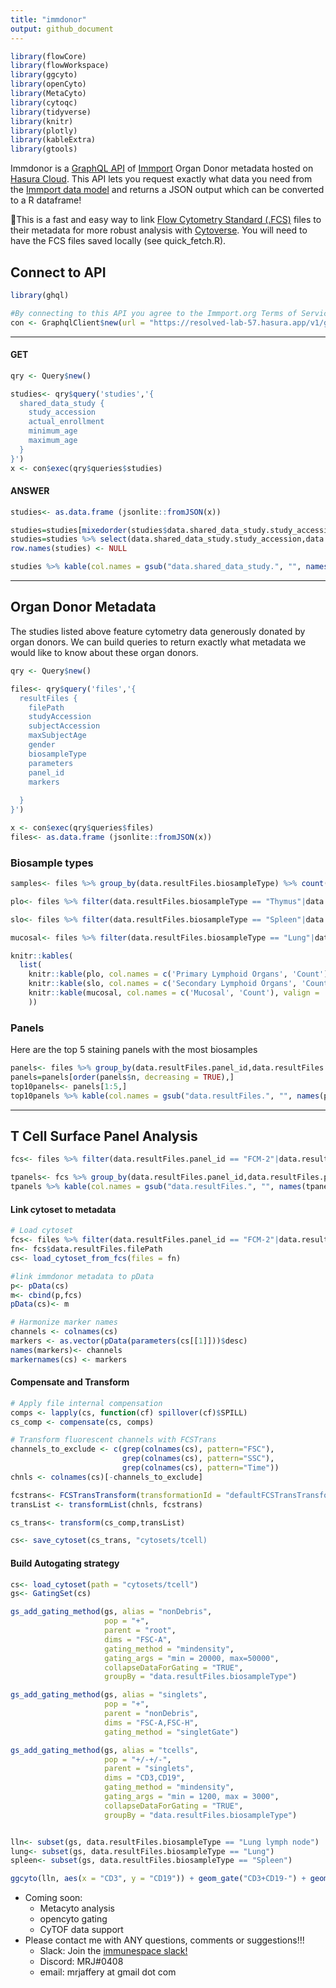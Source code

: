 ```yaml
---
title: "immdonor"
output: github_document
---
```

```r
library(flowCore)
library(flowWorkspace)
library(ggcyto)
library(openCyto)
library(MetaCyto)
library(cytoqc)
library(tidyverse)
library(knitr)
library(plotly)
library(kableExtra)
library(gtools)
```

Immdonor is a [GraphQL API](https://graphql.org/) of [Immport](https://www.immport.org/) Organ Donor metadata hosted on [Hasura Cloud](https://hasura.io/). This API lets you request exactly what data you need from the [Immport data model](https://www.immport.org/shared/dataModel) and returns a JSON output which can be converted to a R dataframe!

🚩This is a fast and easy way to link [Flow Cytometry Standard (.FCS)](https://en.wikipedia.org/wiki/Flow_Cytometry_Standard) files to their metadata for more robust analysis with [Cytoverse](https://cytoverse.org/). You will need to have the FCS files saved locally (see quick_fetch.R).

## Connect to API
```r
library(ghql)

#By connecting to this API you agree to the Immport.org Terms of Service
con <- GraphqlClient$new(url = "https://resolved-lab-57.hasura.app/v1/graphql")
```
***
#### GET
```r
qry <- Query$new()

studies<- qry$query('studies','{
  shared_data_study {
    study_accession
    actual_enrollment
    minimum_age
    maximum_age
  }
}')
x <- con$exec(qry$queries$studies)
```
#### ANSWER 
```r
studies<- as.data.frame (jsonlite::fromJSON(x))
```
```r
studies=studies[mixedorder(studies$data.shared_data_study.study_accession),]
studies=studies %>% select(data.shared_data_study.study_accession,data.shared_data_study.actual_enrollment,data.shared_data_study.minimum_age,data.shared_data_study.maximum_age)
row.names(studies) <- NULL

studies %>% kable(col.names = gsub("data.shared_data_study.", "", names(studies)))
```
***
## Organ Donor Metadata
The studies listed above feature cytometry data generously donated by organ donors. We can build queries to return exactly what metadata we would like to know about these organ donors.

```r
qry <- Query$new()

files<- qry$query('files','{
  resultFiles {
    filePath
    studyAccession
    subjectAccession
    maxSubjectAge
    gender
    biosampleType
    parameters
    panel_id
    markers
    
  }
}')

x <- con$exec(qry$queries$files)
files<- as.data.frame (jsonlite::fromJSON(x))
```

### Biosample types
```r
samples<- files %>% group_by(data.resultFiles.biosampleType) %>% count(data.resultFiles.biosampleType)

plo<- files %>% filter(data.resultFiles.biosampleType == "Thymus"|data.resultFiles.biosampleType == "Bone Marrow") %>% group_by(data.resultFiles.biosampleType) %>% count(data.resultFiles.biosampleType)

slo<- files %>% filter(data.resultFiles.biosampleType == "Spleen"|data.resultFiles.biosampleType == "Lung lymph node"|data.resultFiles.biosampleType == "Inguinal lymph node"|data.resultFiles.biosampleType == "Mesenteric lymph node"| data.resultFiles.biosampleType == "Tonsil") %>% group_by(data.resultFiles.biosampleType) %>% count(data.resultFiles.biosampleType)

mucosal<- files %>% filter(data.resultFiles.biosampleType == "Lung"|data.resultFiles.biosampleType == "Colon"|data.resultFiles.biosampleType == "Ileum"|data.resultFiles.biosampleType == "Jejunum"|data.resultFiles.biosampleType == "PBMC"|data.resultFiles.biosampleType == "Whole blood") %>% group_by(data.resultFiles.biosampleType) %>% count(data.resultFiles.biosampleType)

knitr::kables(
  list(
    knitr::kable(plo, col.names = c('Primary Lymphoid Organs', 'Count'), valign = 't' ),
    knitr::kable(slo, col.names = c('Secondary Lymphoid Organs', 'Count'), valign = 't'),
    knitr::kable(mucosal, col.names = c('Mucosal', 'Count'), valign = 't')
    ))


```
### Panels
Here are the top 5 staining panels with the most biosamples 
```r
panels<- files %>% group_by(data.resultFiles.panel_id,data.resultFiles.parameters) %>% count(data.resultFiles.markers)
panels=panels[order(panels$n, decreasing = TRUE),]
top10panels<- panels[1:5,]
top10panels %>% kable(col.names = gsub("data.resultFiles.", "", names(panels)))
```
***
## T Cell Surface Panel Analysis
```r
fcs<- files %>% filter(data.resultFiles.panel_id == "FCM-2"|data.resultFiles.panel_id == "FCM-3")

tpanels<- fcs %>% group_by(data.resultFiles.panel_id,data.resultFiles.parameters) %>% count(data.resultFiles.markers)
tpanels %>% kable(col.names = gsub("data.resultFiles.", "", names(tpanels)))

```

#### Link cytoset to metadata
```r
# Load cytoset 
fcs<- files %>% filter(data.resultFiles.panel_id == "FCM-2"|data.resultFiles.panel_id == "FCM-3")
fn<- fcs$data.resultFiles.filePath
cs<- load_cytoset_from_fcs(files = fn)

#link immdonor metadata to pData
p<- pData(cs)
m<- cbind(p,fcs)
pData(cs)<- m

# Harmonize marker names
channels <- colnames(cs)
markers <- as.vector(pData(parameters(cs[[1]]))$desc)
names(markers)<- channels
markernames(cs) <- markers

```

#### Compensate and Transform
```r
# Apply file internal compensation
comps <- lapply(cs, function(cf) spillover(cf)$SPILL)
cs_comp <- compensate(cs, comps)

# Transform fluorescent channels with FCSTrans
channels_to_exclude <- c(grep(colnames(cs), pattern="FSC"),
                         grep(colnames(cs), pattern="SSC"),
                         grep(colnames(cs), pattern="Time"))
chnls <- colnames(cs)[-channels_to_exclude]

fcstrans<- FCSTransTransform(transformationId = "defaultFCSTransTransform", channelrange = 2^18, channeldecade = 4.5, range = 4096, cutoff = -111, w = 0.5, rescale = TRUE)
transList <- transformList(chnls, fcstrans)

cs_trans<- transform(cs_comp,transList)

cs<- save_cytoset(cs_trans, "cytosets/tcell)
```

#### Build Autogating strategy 
```r
cs<- load_cytoset(path = "cytosets/tcell")
gs<- GatingSet(cs)

gs_add_gating_method(gs, alias = "nonDebris",
                     pop = "+",
                     parent = "root",
                     dims = "FSC-A",
                     gating_method = "mindensity",
                     gating_args = "min = 20000, max=50000",
                     collapseDataForGating = "TRUE",
                     groupBy = "data.resultFiles.biosampleType") 

gs_add_gating_method(gs, alias = "singlets",
                     pop = "+",
                     parent = "nonDebris",
                     dims = "FSC-A,FSC-H",
                     gating_method = "singletGate")

gs_add_gating_method(gs, alias = "tcells",
                     pop = "+/-+/-",
                     parent = "singlets",
                     dims = "CD3,CD19",
                     gating_method = "mindensity",
                     gating_args = "min = 1200, max = 3000",
                     collapseDataForGating = "TRUE",
                     groupBy = "data.resultFiles.biosampleType")


lln<- subset(gs, data.resultFiles.biosampleType == "Lung lymph node")
lung<- subset(gs, data.resultFiles.biosampleType == "Lung")
spleen<- subset(gs, data.resultFiles.biosampleType == "Spleen")

ggcyto(lln, aes(x = "CD3", y = "CD19")) + geom_gate("CD3+CD19-") + geom_hex(bins = 128)+ ggcyto_par_set(limits = "instrument")


```

* Coming soon:
  + Metacyto analysis
  + opencyto gating 
  + CyTOF data support


* Please contact me with ANY questions, comments or suggestions!!!
  + Slack: Join the [immunespace slack!](https://immunespace.slack.com/archives/DFU59KGUD)
  + Discord: MRJ#0408
  + email: mrjaffery at gmail dot com







